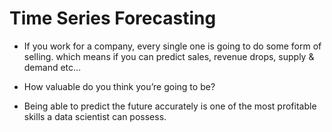# Time Series Forecasting

-   If you work for a company, every single one is going to do some form of selling. which means if you can predict sales, revenue drops, supply & demand etc...

-   How valuable do you think you're going to be?

-   Being able to predict the future accurately is one of the most profitable skills a data scientist can possess.
